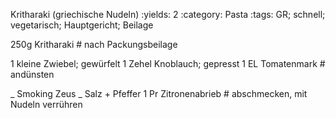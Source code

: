 Kritharaki (griechische Nudeln)
:yields: 2
:category: Pasta
:tags: GR; schnell; vegetarisch; Hauptgericht; Beilage

250g Kritharaki
# nach Packungsbeilage

1 kleine Zwiebel; gewürfelt
1 Zehel Knoblauch; gepresst
1 EL Tomatenmark
# andünsten

_ Smoking Zeus
_ Salz + Pfeffer
1 Pr Zitronenabrieb
# abschmecken, mit Nudeln verrühren
